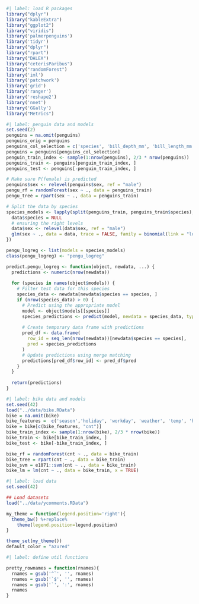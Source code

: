 ```r
#| label: load R packages
library("dplyr")
library("kableExtra")
library("ggplot2")
library("viridis")
library('palmerpenguins')
library('tidyr')
library("dplyr")
library("rpart")
library("DALEX")
library("ceterisParibus")
library("randomForest")
library('iml')
library('patchwork')
library('grid')
library('ranger')
library('reshape2')
library('nnet')
library('GGally')
library("Metrics")
```

```r
#| label: penguin data and models
set.seed(2)
penguins = na.omit(penguins)
penguins_orig = penguins
penguins_col_selection = c('species', 'bill_depth_mm', 'bill_length_mm', 'flipper_length_mm', 'sex', 'body_mass_g') 
penguins = penguins[penguins_col_selection] 
penguin_train_index <- sample(1:nrow(penguins), 2/3 * nrow(penguins))
penguins_train <- penguins[penguin_train_index, ]
penguins_test <- penguins[-penguin_train_index, ]

# Make sure P(female) is predicted
penguins$sex <- relevel(penguins$sex, ref = "male")
pengu_rf = randomForest(sex ~ ., data = penguins_train)
pengu_tree = rpart(sex ~ ., data = penguins_train)

# Split the data by species
species_models <- lapply(split(penguins_train, penguins_train$species), function(data) {
  data$species = NULL
  # ensuring the right levels
  data$sex <- relevel(data$sex, ref = "male")
  glm(sex ~ ., data = data, trace = FALSE, family = binomial(link = "logit"))
})

pengu_logreg <- list(models = species_models)
class(pengu_logreg) <- "pengu_logreg"

predict.pengu_logreg <- function(object, newdata, ...) {
  predictions <- numeric(nrow(newdata))
  
  for (species in names(object$models)) {
    # Filter test data for this species
    species_data <- newdata[newdata$species == species, ]
    if (nrow(species_data) > 0) {
      # Predict using the appropriate model
      model <- object$models[[species]]
      species_predictions <- predict(model, newdata = species_data, type = "response", ...)
      
      # Create temporary data frame with predictions
      pred_df <- data.frame(
        row_id = seq_len(nrow(newdata))[newdata$species == species],
        pred = species_predictions
      )
      # Update predictions using merge matching
      predictions[pred_df$row_id] <- pred_df$pred
    }
  }
  
  return(predictions)
}

```



```r
#| label: bike data and models
set.seed(42)
load("../data/bike.RData")
bike = na.omit(bike)
bike_features =  c('season','holiday', 'workday', 'weather', 'temp', 'hum', 'windspeed',  "cnt_2d_bfr")
bike = bike[c(bike_features, "cnt")]
bike_train_index <- sample(1:nrow(bike), 2/3 * nrow(bike))
bike_train <- bike[bike_train_index, ]
bike_test <- bike[-bike_train_index, ]

bike_rf = randomForest(cnt ~ ., data = bike_train)
bike_tree = rpart(cnt ~ ., data = bike_train)
bike_svm = e1071::svm(cnt ~ ., data = bike_train)
bike_lm = lm(cnt ~ ., data = bike_train, x = TRUE)
```


```r
#| label: load data
set.seed(42)

## Load datasets
load("../data/ycomments.RData")
```

```r
my_theme = function(legend.position='right'){
  theme_bw() %+replace%
    theme(legend.position=legend.position)
}

theme_set(my_theme())
default_color = "azure4"
```


```r
#| label: define util functions

pretty_rownames = function(rnames){
  rnames = gsub('^`', '', rnames)
  rnames = gsub('`$', '', rnames)
  rnames = gsub('`', ':', rnames)
  rnames
}

```

